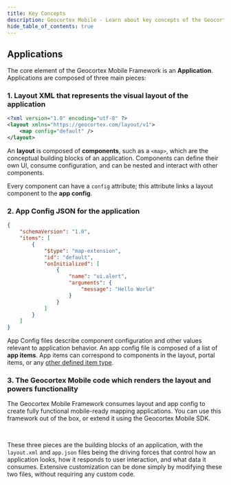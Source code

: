 ```yaml
---
title: Key Concepts
description: Geocortex Mobile - Learn about key concepts of the Geocortex Mobile Framework
hide_table_of_contents: true
---
```



<DesignerCallout />

## Applications

The core element of the Geocortex Mobile Framework is an **Application**. Applications are composed of three main pieces:

### 1. Layout XML that represents the visual layout of the application

```xml
<?xml version="1.0" encoding="utf-8" ?>
<layout xmlns="https://geocortex.com/layout/v1">
    <map config="default" />
</layout>
```

An **layout** is composed of **components**, such as a `<map>`, which are the conceptual building blocks of an application. Components can define their own UI, consume configuration, and can be nested and interact with other components.

Every component can have a `config` attribute; this attribute links a layout component to the **app config**.

### 2. App Config JSON for the application

```json title="app.json"
{
    "schemaVersion": "1.0",
    "items": [
        {
            "$type": "map-extension",
            "id": "default",
            "onInitialized": [
                {
                    "name": "ui.alert",
                    "arguments": {
                        "message": "Hello World"
                    }
                }
            ]
        }
    ]
}
```

App Config files describe component configuration and other values relevant to application behavior. An app config file is composed of a list of **app items**. App items can correspond to components in the layout, portal items, or any [other defined item type](concepts-advanced-app-config.mdx#custom-app-items).

### 3. The Geocortex Mobile code which renders the layout and powers functionality

The Geocortex Mobile Framework consumes layout and app config to create fully functional mobile-ready mapping applications. You can use this framework out of the box, or extend it using the Geocortex Mobile SDK.

<br />

These three pieces are the building blocks of an application, with the `layout.xml` and `app.json` files being the driving forces that control how an application looks, how it responds to user interaction, and what data it consumes. Extensive customization can be done simply by modifying these two files, without requiring any custom code.

